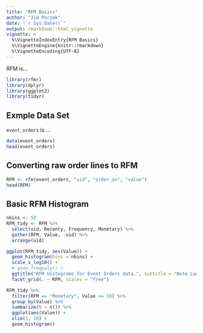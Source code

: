 ```yaml
---
title: "RFM Basics"
author: "Jim Porzak"
date: "`r Sys.Date()`"
output: rmarkdown::html_vignette
vignette: >
  %\VignetteIndexEntry{RFM Basics}
  %\VignetteEngine{knitr::rmarkdown}
  %\VignetteEncoding{UTF-8}
---
```


RFM is...

```r
library(rfmr)
library(dplyr)
library(ggplot2)
library(tidyr)
```


## Exmple Data Set

`event_orders` is ...
```r
data(event_orders)
head(event_orders)

```


## Converting raw order lines to RFM
```r
RFM <- rfm(event_orders, "uid", "order_on", "value")
head(RFM)
```

## Basic RFM Histogram

```r

nbins <- 50
RFM_tidy <- RFM %>% 
  select(uid, Recency, Frequency, Monetary) %>% 
  gather(RFM, Value, -uid) %>% 
  arrange(uid)

ggplot(RFM_tidy, aes(Value)) +
  geom_histogram(bins = nbins) + 
  scale_x_log10() +
  # geom_freqpoly() +
  ggtitle("RFM Histograms for Event Orders data.", subtitle = "Note Log10 scale on X-axes") +
  facet_grid(. ~ RFM, scales = "free")

```


```r
RFM_tidy %>% 
  filter(RFM == "Monetary", Value <= 18) %>% 
  group_by(Value) %>% 
  summarize(N = n()) %>% 
  ggplot(aes(Value)) +
  xlim(1, 10) +
  geom_histogram()
```

